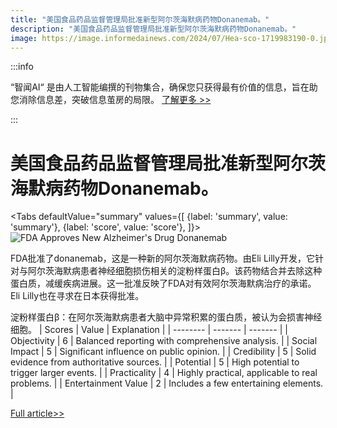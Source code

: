 ```yaml
---
title: "美国食品药品监督管理局批准新型阿尔茨海默病药物Donanemab。"
description: "美国食品药品监督管理局批准新型阿尔茨海默病药物Donanemab。"
image: https://image.informedainews.com/2024/07/Hea-sco-1719983190-0.jpg
---
```



:::info

“智闻AI“ 是由人工智能编撰的刊物集合，确保您只获得最有价值的信息，旨在助您消除信息差，突破信息茧房的局限。  [了解更多 >>](/)

:::

# 美国食品药品监督管理局批准新型阿尔茨海默病药物Donanemab。


<Tabs
	defaultValue="summary"
	values={[
	{label: 'summary', value: 'summary'},
	{label: 'score', value: 'score'},
]}>
<TabItem value="summary">
<img
  src="https://image.informedainews.com/2024/07/Hea-sco-1719983190-0.jpg"
  alt="FDA Approves New Alzheimer's Drug Donanemab"
/>



FDA批准了donanemab，这是一种新的阿尔茨海默病药物。由Eli Lilly开发，它针对与阿尔茨海默病患者神经细胞损伤相关的淀粉样蛋白β。该药物结合并去除这种蛋白质，减缓疾病进展。这一批准反映了FDA对有效阿尔茨海默病治疗的承诺。Eli Lilly也在寻求在日本获得批准。

淀粉样蛋白β：在阿尔茨海默病患者大脑中异常积累的蛋白质，被认为会损害神经细胞。
</TabItem>
<TabItem value="score">
	| Scores     | Value   | Explanation |
	| -------- | ------- | ------- |
	| Objectivity  | 6    | Balanced reporting with comprehensive analysis.    |
	| Social Impact | 5     | Significant influence on public opinion.    |
	| Credibility    | 5    | Solid evidence from authoritative sources.    |
	| Potential    | 5    | High potential to trigger larger events.    |
	| Practicality    | 4    | Highly practical, applicable to real problems.    |
	| Entertainment Value    | 2    | Includes a few entertaining elements.    |
</TabItem>
</Tabs>

[Full article>>](https://www3.nhk.or.jp/nhkworld/en/news/20240703_07/)
